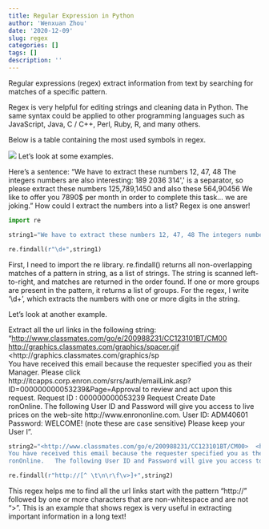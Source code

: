 ```yaml
---
title: Regular Expression in Python
author: 'Wenxuan Zhou'
date: '2020-12-09'
slug: regex
categories: []
tags: []
description: ''
---
```


Regular expressions (regex) extract information from text by searching for matches of a specific pattern.

Regex is very helpful for editing strings and cleaning data in Python. The same syntax could be applied to other programming languages such as JavaScript, Java, C / C++, Perl, Ruby, R, and many others. 

Below is a table containing the most used symbols in regex. 

![](https://regexusingpython.files.wordpress.com/2019/04/0-1.png)
\n
Let's look at some examples. 

Here's a sentence: "We have to extract these numbers 12, 47, 48 The integers numbers are also interesting: 189 2036 314\',\' is a separator, so please extract these numbers 125,789,1450 and also these 564,90456 We like to offer you 7890$ per month in order to complete this task... we are joking." How could I extract the numbers into a list? Regex is one answer!

```python
import re

string1="We have to extract these numbers 12, 47, 48 The integers numbers are also interesting: 189 2036 314\',\' is a separator, so please extract these numbers 125,789,1450 and also these 564,90456 We like to offer you 7890$ per month in order to complete this task... we are joking."

re.findall(r"\d+",string1)
```

First, I need to import the re library. re.findall() returns all non-overlapping matches of a pattern in string, as a list of strings. The string is scanned left-to-right, and matches are returned in the order found. If one or more groups are present in the pattern, it returns a list of groups. For the regex, I write '\\d+', which extracts the numbers with one or more digits in the string. 

Let's look at another example. 

Extract all the url links in the following string: "<http://www.classmates.com/go/e/200988231/CC123101BT/CM00>  <http://graphics.classmates.com/graphics/spacer.gif>  <http://graphics.classmates.com/graphics/sp \
You have received this email because the requester specified you as their Manager. Please click http://itcapps.corp.enron.com/srrs/auth/emailLink.asp?ID=000000000053239&Page=Approval to review and act upon this request.     Request ID          : 000000000053239 Request Create Date\
ronOnline.   The following User ID and Password will give you access to live prices on the web-site http://www.enrononline.com.  User ID: ADM40601 Password: WELCOME!   (note these are case sensitive)    Please keep your User I". 

```python
string2="<http://www.classmates.com/go/e/200988231/CC123101BT/CM00>  <http://graphics.classmates.com/graphics/spacer.gif>  <http://graphics.classmates.com/graphics/sp \
You have received this email because the requester specified you as their Manager. Please click http://itcapps.corp.enron.com/srrs/auth/emailLink.asp?ID=000000000053239&Page=Approval to review and act upon this request.     Request ID          : 000000000053239 Request Create Date\
ronOnline.   The following User ID and Password will give you access to live prices on the web-site http://www.enrononline.com.  User ID: ADM40601 Password: WELCOME!   (note these are case sensitive)    Please keep your User I"

re.findall(r"http://[^ \t\n\r\f\v>]+",string2)
```
This regex helps me to find all the url links start with the pattern "http://" followed by one or more characters that are non-whitespace and are not ">". This is an example that shows regex is very useful in extracting important information in a long text!